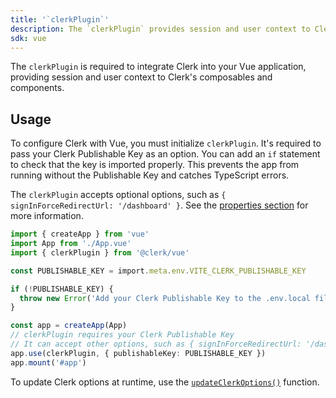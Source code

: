 ```yaml
---
title: '`clerkPlugin`'
description: The `clerkPlugin` provides session and user context to Clerk's composables and components.
sdk: vue
---
```


The `clerkPlugin` is required to integrate Clerk into your Vue application, providing session and user context to Clerk's composables and components.

## Usage

To configure Clerk with Vue, you must initialize `clerkPlugin`. It's required to pass your Clerk Publishable Key as an option. You can add an `if` statement to check that the key is imported properly. This prevents the app from running without the Publishable Key and catches TypeScript errors.

The `clerkPlugin` accepts optional options, such as `{ signInForceRedirectUrl: '/dashboard' }`. See the [properties section](#properties) for more information.

```ts {{ filename: 'src/main.ts' }}
import { createApp } from 'vue'
import App from './App.vue'
import { clerkPlugin } from '@clerk/vue'

const PUBLISHABLE_KEY = import.meta.env.VITE_CLERK_PUBLISHABLE_KEY

if (!PUBLISHABLE_KEY) {
  throw new Error('Add your Clerk Publishable Key to the .env.local file')
}

const app = createApp(App)
// clerkPlugin requires your Clerk Publishable Key
// It can accept other options, such as { signInForceRedirectUrl: '/dashboard' }
app.use(clerkPlugin, { publishableKey: PUBLISHABLE_KEY })
app.mount('#app')
```

To update Clerk options at runtime, use the [`updateClerkOptions()`](/docs/reference/vue/update-clerk-options) function.

<Typedoc src="clerk-react/clerk-provider-props" />

